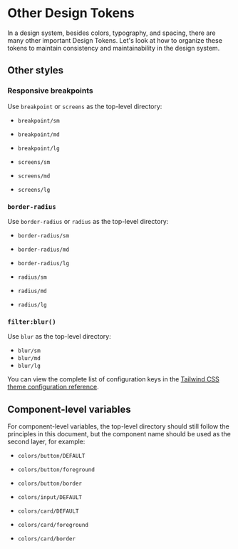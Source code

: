 # Other Design Tokens


In a design system, besides colors, typography, and spacing, there are many other important Design Tokens. Let's look at how to organize these tokens to maintain consistency and maintainability in the design system.

## Other styles

### Responsive breakpoints

Use `breakpoint` or `screens` as the top-level directory:

- `breakpoint/sm`
- `breakpoint/md`
- `breakpoint/lg`

- `screens/sm`
- `screens/md`
- `screens/lg`

### `border-radius`

Use `border-radius` or `radius` as the top-level directory:
- `border-radius/sm`
- `border-radius/md`
- `border-radius/lg`

- `radius/sm`
- `radius/md`
- `radius/lg`

### `filter:blur()`

Use `blur` as the top-level directory:
- `blur/sm`
- `blur/md`
- `blur/lg`

You can view the complete list of configuration keys in the [Tailwind CSS theme configuration reference](https://tailwindcss.com/docs/theme#theme-variable-namespaces).

## Component-level variables

For component-level variables, the top-level directory should still follow the principles in this document, but the component name should be used as the second layer, for example:
- `colors/button/DEFAULT`
- `colors/button/foreground`
- `colors/button/border`

- `colors/input/DEFAULT`

- `colors/card/DEFAULT`
- `colors/card/foreground`
- `colors/card/border`
